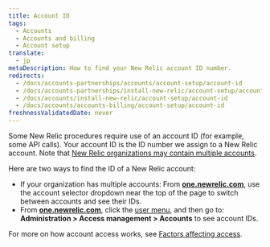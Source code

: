 ```yaml
---
title: Account ID
tags:
  - Accounts
  - Accounts and billing
  - Account setup
translate:
  - jp
metaDescription: How to find your New Relic account ID number.
redirects:
  - /docs/accounts-partnerships/accounts/account-setup/account-id
  - /docs/accounts-partnerships/install-new-relic/account-setup/account-id
  - /docs/accounts/install-new-relic/account-setup/account-id
  - /docs/accounts/accounts-billing/account-setup/account-id
freshnessValidatedDate: never
---
```


Some New Relic procedures require use of an account ID (for example, some API calls). Your account ID is the ID number we assign to a New Relic account. Note that [New Relic organizations may contain multiple accounts](/docs/accounts/accounts-billing/account-structure/new-relic-account-structure).

Here are two ways to find the ID of a New Relic account:

* If your organization has multiple accounts: From <DNT>**[one.newrelic.com](https://one.newrelic.com/all-capabilities)**</DNT>, use the account selector dropdown near the top of the page to switch between accounts and see their IDs.
* From <DNT>**[one.newrelic.com](https://one.newrelic.com/all-capabilities)**</DNT>, click the [user menu](/docs/accounts/accounts-billing/general-account-settings/intro-account-settings), and then go to: <DNT>**Administration > Access management > Accounts**</DNT> to see account IDs.

For more on how account access works, see [Factors affecting access](/docs/accounts/accounts-billing/account-structure/factors-affecting-access-features-data).
